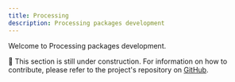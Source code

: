 ```yaml
---
title: Processing
description: Processing packages development
---
```


Welcome to Processing packages development.

🚧 This section is still under construction. For information on how to contribute,
please refer to the project's repository on
[GitHub](https://github.com/cnpem/deepsirius-ui).